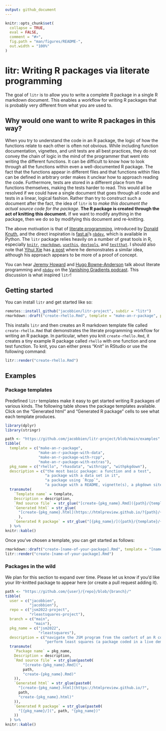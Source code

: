 ```yaml
---
output: github_document
---
```


<!-- README.md is generated from README.Rmd. Please edit that file -->

```r
knitr::opts_chunk$set(
  collapse = TRUE,
  eval = FALSE,
  comment = "#>",
  fig.path = "man/figures/README-",
  out.width = "100%"
)
```

# litr: Writing R packages via literate programming

<!-- badges: start -->
<!-- badges: end -->

The goal of `litr` is to allow you to write a complete R package in a single R markdown document. This enables a workflow for writing R packages that is probably very different from what you are used to.

## Why would one want to write R packages in this way?

When you try to understand the code in an R package, the logic of how the functions relate to each other is often not obvious.  While including function documentation, vignettes, and unit tests are all best practices, they do not convey the chain of logic in the mind of the programmer that went into writing the different functions.  It can be difficult to know how to look through all the functions within even a well-documented R package.  The fact that the functions appear in different files and that functions within files can be defined in arbitrary order makes it unclear how to approach reading the code.  Furthermore, tests are stored in a different place from the functions themselves, making the tests harder to read.  This would all be resolved if we could have a single document that goes through all code and tests in a linear, logical fashion.  Rather than try to construct such a document after the fact, the idea of `litr` is to *make this document the actual source code for the package*.  **The R package is created through the act of knitting this document.**  If we want to modify anything in the package, then we do so by modifying this document and re-knitting.

The above motivation is that of [literate programming](https://en.wikipedia.org/wiki/Literate_programming), introduced by [Donald Knuth](https://www-cs-faculty.stanford.edu/~knuth/), and the direct inspiration is [fast.ai](https://www.fast.ai/about/)'s [`nbdev`](https://nbdev.fast.ai/), which is available in Python.  The `litr` package relies heavily on a number of great tools in R, especially [`knitr`](https://yihui.org/knitr/), [`rmarkdown`](https://rmarkdown.rstudio.com/docs/index.html), [`usethis`](https://usethis.r-lib.org/), [`devtools`](https://devtools.r-lib.org/), and [`testthat`](https://testthat.r-lib.org/).  I should also note that [Yihui Xie](https://yihui.org/en/) has [a post](https://yihui.org/rlp/) where he demonstrates a similar idea, although his approach appears to be more of a proof of concept.

You can hear [Jeremy Howard](https://www.fast.ai/about/#jeremy) and [Hugo Bowne-Anderson](https://hugobowne.github.io/) talk about literate programming and [`nbdev`](https://nbdev.fast.ai/) on the [Vanishing Gradients podcast](https://vanishinggradients.fireside.fm/2).  This discussion is what inspired `litr`!

## Getting started

You can install `litr` and get started like so:

```r
remotes::install_github("jacobbien/litr-project", subdir = "litr")
rmarkdown::draft("create-rhello.Rmd", template = "make-an-r-package", package = "litr")
```

This installs `litr` and then creates an R markdown template file called `create-rhello.Rmd` that demonstrates the literate programming workflow for writing an R package.  In particular, when you knit `create-rhello.Rmd`, it creates a tiny example R package called `rhello` with one function and one test function.  To knit, you can either press "Knit" in RStudio or use the following command:

```r
litr::render("create-rhello.Rmd")
```

## Examples

### Package templates

Predefined `litr` templates make it easy to get started writing R packages of various kinds.  The following table shows the package templates available.  Click on the "Generated html" and "Generated R package" cells to see what each template produces.

```r
library(dplyr)
library(stringr)
```

```r
path <- "https://github.com/jacobbien/litr-project/blob/main/examples"
tibble(
  template = c("make-an-r-package", 
               "make-an-r-package-with-data",
               "make-an-r-package-with-rcpp",
               "make-an-r-package-with-extras"),
  pkg_name = c("rhello", "rhasdata", "withrcpp", "withpkgdown"),
  description = c("the most basic package: a function and a test",
                  "a package with a data set in it",
                  "a package using `Rcpp`",
                  "a package with a README, vignette(s), a pkgdown site, and a hex sticker")) %>% 
  transmute(
    `Template name` = template,
    Description = description,
    `Rmd source file` = str_glue("[create-{pkg_name}.Rmd]({path}/{template}/create-{pkg_name}.Rmd)"),
    `Generated html` = str_glue(
      "[create-{pkg_name}.html](https://htmlpreview.github.io/?{path}/{template}/create-{pkg_name}.html)"
      ),
    `Generated R package` = str_glue("[{pkg_name}/]({path}/{template}/{pkg_name})")
  ) %>% 
knitr::kable()
```

Once you've chosen a template, you can get started as follows:

```r
rmarkdown::draft("create-[name-of-your-package].Rmd", template = "[name-of-template]", package = "litr")
litr::render("create-[name-of-your-package].Rmd")
```

### Packages in the wild

We plan for this section to expand over time.  Please let us know if you'd like your litr-knitted package to appear here (or create a pull request adding it).

```r
path <- "https://github.com/{user}/{repo}/blob/{branch}/"
tibble(
  user = c("jacobbien",
           "jacobbien"),
  repo = c("jsm2022-project",
           "rleastsquares-project"),
  branch = c("main",
             "main"),
  pkg_name = c("jsm2022",
               "rleastsquares"),
  description = c("navigate the JSM program from the comfort of an R console",
                  "perform least squares (a package coded in a live demo)")) %>% 
  transmute(
    `Package name` = pkg_name,
    Description = description,
    `Rmd source file` = str_glue(paste0(
        "[create-{pkg_name}.Rmd](",
        path,
        "create-{pkg_name}.Rmd)"
    )),
    `Generated html` = str_glue(paste0(
      "[create-{pkg_name}.html](https://htmlpreview.github.io/?",
      path,
      "create-{pkg_name}.html)"
    )),
    `Generated R package` = str_glue(paste0(
      "[{pkg_name}/](", path, "{pkg_name})"
    ))
  ) %>% 
knitr::kable()
```

